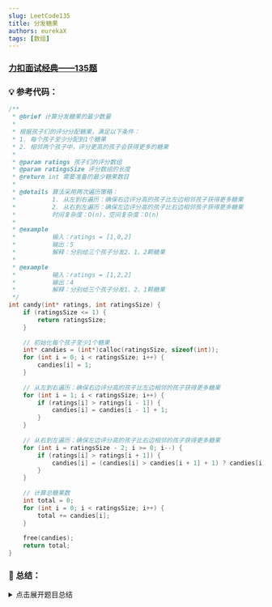 ```yaml
---
slug: LeetCode135
title: 分发糖果
authors: eurekaX
tags: [数组]
---
```



### <B2>[力扣面试经典——135题](https://leetcode.cn/problems/candy/description/?envType=study-plan-v2&envId=top-interview-150 "力扣")</B2>

<!-- truncate -->


### 💡 参考代码：

```c
/**
 * @brief 计算分发糖果的最少数量
 * 
 * 根据孩子们的评分分配糖果，满足以下条件：
 * 1. 每个孩子至少分配到1个糖果
 * 2. 相邻两个孩子中，评分更高的孩子会获得更多的糖果
 * 
 * @param ratings 孩子们的评分数组
 * @param ratingsSize 评分数组的长度
 * @return int 需要准备的最少糖果数目
 * 
 * @details 算法采用两次遍历策略：
 *          1. 从左到右遍历：确保右边评分高的孩子比左边相邻孩子获得更多糖果
 *          2. 从右到左遍历：确保左边评分高的孩子比右边相邻孩子获得更多糖果
 *          时间复杂度：O(n)，空间复杂度：O(n)
 * 
 * @example 
 *          输入：ratings = [1,0,2]
 *          输出：5
 *          解释：分别给三个孩子分发2、1、2颗糖果
 * 
 * @example
 *          输入：ratings = [1,2,2]
 *          输出：4
 *          解释：分别给三个孩子分发1、2、1颗糖果
 */
int candy(int* ratings, int ratingsSize) {
    if (ratingsSize <= 1) {
        return ratingsSize;
    }
    
    // 初始化每个孩子至少1个糖果
    int* candies = (int*)calloc(ratingsSize, sizeof(int));
    for (int i = 0; i < ratingsSize; i++) {
        candies[i] = 1;
    }
    
    // 从左到右遍历：确保右边评分高的孩子比左边相邻的孩子获得更多糖果
    for (int i = 1; i < ratingsSize; i++) {
        if (ratings[i] > ratings[i - 1]) {
            candies[i] = candies[i - 1] + 1;
        }
    }
    
    // 从右到左遍历：确保左边评分高的孩子比右边相邻的孩子获得更多糖果
    for (int i = ratingsSize - 2; i >= 0; i--) {
        if (ratings[i] > ratings[i + 1]) {
            candies[i] = (candies[i] > candies[i + 1] + 1) ? candies[i] : candies[i + 1] + 1;
        }
    }
    
    // 计算总糖果数
    int total = 0;
    for (int i = 0; i < ratingsSize; i++) {
        total += candies[i];
    }
    
    free(candies);
    return total;
}
```

### 📖 总结：

<details>
<summary>点击展开题目总结</summary>
# 🤔 分发糖果

---

## 1️⃣ 题目核心信息

🎯 **功能描述**：根据孩子们的评分分配糖果，确保每个孩子至少获得1颗糖果，且评分更高的孩子比相邻孩子获得更多糖果，求最少需要的糖果总数。

📥 **输入输出**：
- **输入**：`int* ratings` - 孩子们的评分数组，`int ratingsSize` - 数组长度
- **输出**：`int` - 需要准备的最少糖果数目

---

## 2️⃣ 实现原理

💡 **核心思路**：采用两次遍历的贪心算法，分别处理左右两个方向的约束关系，确保满足所有相邻比较条件。

📋 **实现步骤**：
1. 初始化每个孩子分配1颗糖果
2. 从左到右遍历，确保右边评分高的孩子比左边相邻孩子获得更多糖果
3. 从右到左遍历，确保左边评分高的孩子比右边相邻孩子获得更多糖果
4. 累加所有孩子的糖果数作为结果返回

---

## 3️⃣ 关键点解析

原始思路是单向遍历，但存在问题：只考虑了单方向的约束关系，忽略了反向也可能影响糖果分配。最优解通过两次遍历，分别处理左右两个方向的约束，确保结果正确。

### 🎯 代码技巧
- 使用 `calloc` 初始化数组，同时分配内存和置零
- 两次遍历分别处理不同方向的约束条件
- 使用三元运算符 `? :` 简洁地实现 `max` 操作

## 4️⃣ 使用场景

### ✅ 适用情况：
- 需要满足双向相邻约束的优化问题
- 资源分配需要考虑左右邻居关系的场景
- 贪心算法中需要多轮约束满足的问题

### ⚠️ 前提条件：
- 输入数组不为空
- 评分值为非负整数
- 需要满足题目规定的两个分配条件

## 5️⃣ 复杂度分析

- ⏱️ 时间复杂度：O(n) - 需要三次遍历数组（初始化一次，左右遍历各一次）

- 💾 空间复杂度：O(n) - 需要额外数组存储每个孩子的糖果数

## 6️⃣ 注意事项

### 🚩 边界情况：
- 空数组或只有一个孩子的情况
- 所有孩子评分相同的情况
- 评分严格递增或递减的情况

### 💥 易错点：
- 只进行单向遍历，忽略反向约束关系
- 错误使用 `memset` 给 int 数组赋值为1
- 在更新糖果数时没有取最大值，导致不满足约束条件
</details>
